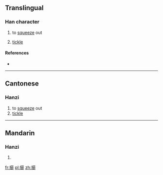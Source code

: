 ==Translingual==

===Han character===
{{Han char|rn=64|rad=手|as=15|sn=18|four=5802<sub>7</sub>|canj=手竹日中 (QHAL)|ids=⿰[[扌]][[節]]}}

# {{lb|zh|Cantonese}} to [[squeeze]] out
# [[tickle]]

====References====
* {{Han ref|kx=0461.030|dkj=12894|dj=0810.110|hdz=31981.020|uh=64F3|ud=25843|bh=E9AD|bd=59821}}

----

==Cantonese==

===Hanzi===
{{yue-hanzi|jyut=[[zit1]]|y=jit1}}

# to [[squeeze]] out
# [[tickle]]

----

==Mandarin==

===Hanzi===
{{cmn-hanzi|pin=[[zhì]] ([[zhi4]]), [[jié]] ([[jie2]])|wg=chih<sup>4</sup>, chieh<sup>2</sup>}}

# {{defn|lang=cmn|sort=手15}}

[[fr:擳]]
[[pl:擳]]
[[zh:擳]]